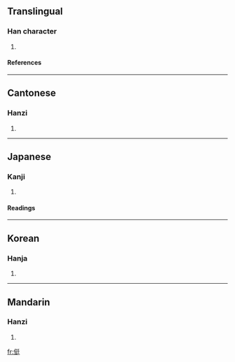 ==Translingual==
===Han character===
{{Han char|rn=9|rad=人|as=07|sn=9|four=2224<sub>1</sub>|canj=人弓大土 (ONKG)}}
# {{defn|Han|sort=人07}}
====References====
{{Han ref|kx=0103.230|dkj=00650|dj=0219.040|hdz=10149.040|uh=4FB9|ud=20409|bh=CDEE|bd=52718}}
----
==Cantonese==
===Hanzi===
{{yue-hanzi|jyut=|y=ting2}}
# {{defn|Cantonese}}
----
==Japanese==
===Kanji===
{{ja-kanji|grade=|rs=人07}}
# {{defn|Japanese}} 
====Readings====
{{ja-readings|on=[[てい]] (tei), [[じょう]] (jō), [[ちょう]] (chō)|kun=[[おとこぎ]] (otokogi), [[なおい]] (naoi), [[つつしむ]] (tsutsushimu)}}
----
==Korean==
===Hanja===
{{ko-hanja|hangeul=정|rv=jeong|mr=chŏng}}
# {{defn|Korean}}
----
==Mandarin==
===Hanzi===
{{cmn-hanzi|pin=[[tǐng]] ([[ting3]])|wg=t'ing<sup>3</sup>}}
# {{defn|Mandarin}}

[[fr:侹]]